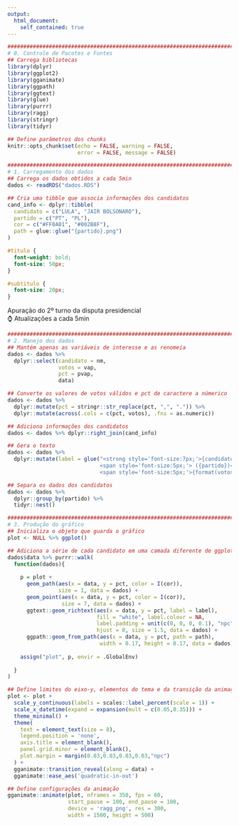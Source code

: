 ```yaml
---
output:
  html_document:
    self_contained: true
---
```


```r

################################################################################
# 0. Controle de Pacotes e Fontes
## Carrega bibliotecas
library(dplyr)
library(ggplot2)
library(gganimate)
library(ggpath)
library(ggtext)
library(glue)
library(purrr)
library(ragg)
library(stringr)
library(tidyr)

## Define parâmetros dos chunks
knitr::opts_chunk$set(echo = FALSE, warning = FALSE,
                      error = FALSE, message = FALSE)

################################################################################
# 1. Carregamento dos dados
## Carrega os dados obtidos a cada 5min
dados <- readRDS("dados.RDS")

## Cria uma tibble que associa informações dos candidatos
cand_info <- dplyr::tibble(
  candidato = c("LULA", "JAIR BOLSONARO"),
  partido = c("PT", "PL"),
  cor = c("#FF0A01", "#002B8F"),
  path = glue::glue("{partido}.png")
)

```

```css
#titulo {
  font-weight: bold;
  font-size: 50px;
}

#subtitulo {
  font-size: 20px;
}

```

<!-- Insere título e subtítulo -->
<div id='titulo'>Apuração do 2º turno da disputa presidencial</div>
<div id='subtitulo'>⌚ Atualizações a cada 5min</div>

```r

################################################################################
# 2. Manejo dos dados
## Mantém apenas as variáveis de interesse e as renomeia
dados <- dados %>% 
  dplyr::select(candidato = nm,
                votos = vap,
                pct = pvap,
                data)

## Converte os valores de votos válidos e pct de caractere a númerico
dados <- dados %>% 
  dplyr::mutate(pct = stringr::str_replace(pct, ",", ".")) %>% 
  dplyr::mutate(across(.cols = c(pct, votos), .fns = as.numeric))

## Adiciona informações dos candidatos
dados <- dados %>% dplyr::right_join(cand_info)

## Gera o texto
dados <- dados %>% 
  dplyr::mutate(label = glue("<strong style='font-size:7px;'>{candidato}</strong>
                             <span style='font-size:5px;'> ({partido})</span><br>
                             <span style='font-size:5px;'>{format(votos, big.mark='.', decimal.mark=',')}</span>"))

## Separa os dados dos candidatos
dados <- dados %>% 
  dplyr::group_by(partido) %>% 
  tidyr::nest()

################################################################################
# 3. Produção do gráfico
## Inicializa o objeto que guarda o gráfico
plot <- NULL %>% ggplot()

## Adiciona a série de cada candidato em uma camada diferente de ggplot
dados$data %>% purrr::walk(
  function(dados){
    
    p = plot +
      geom_path(aes(x = data, y = pct, color = I(cor)),
                size = 1, data = dados) +
      geom_point(aes(x = data, y = pct, color = I(cor)),
                 size = 7, data = dados) +
      ggtext::geom_richtext(aes(x = data, y = pct, label = label),
                            fill = "white", label.colour = NA,
                            label.padding = unit(c(0, 0, 0, 0.1), "npc"),
                            hjust = 0, size = 1.5, data = dados) +
      ggpath::geom_from_path(aes(x = data, y = pct, path = path),
                             width = 0.17, height = 0.17, data = dados)
    
    assign("plot", p, envir = .GlobalEnv)
    
  }
)

## Define limites do eixo-y, elementos do tema e da transição da animação
plot <- plot +
  scale_y_continuous(labels = scales::label_percent(scale = 1)) +
  scale_x_datetime(expand = expansion(mult = c(0.05,0.35))) +
  theme_minimal() +
  theme(
    text = element_text(size = 8),
    legend.position = 'none',
    axis.title = element_blank(),
    panel.grid.minor = element_blank(),
    plot.margin = margin(0.03,0.03,0.03,0.03,"npc")
  ) +
  gganimate::transition_reveal(along = data) +
  gganimate::ease_aes('quadratic-in-out')

## Define configurações da animação
gganimate::animate(plot, nframes = 350, fps = 60,
                   start_pause = 100, end_pause = 100,
                   device = 'ragg_png', res = 300,
                   width = 1500, height = 500)

```
